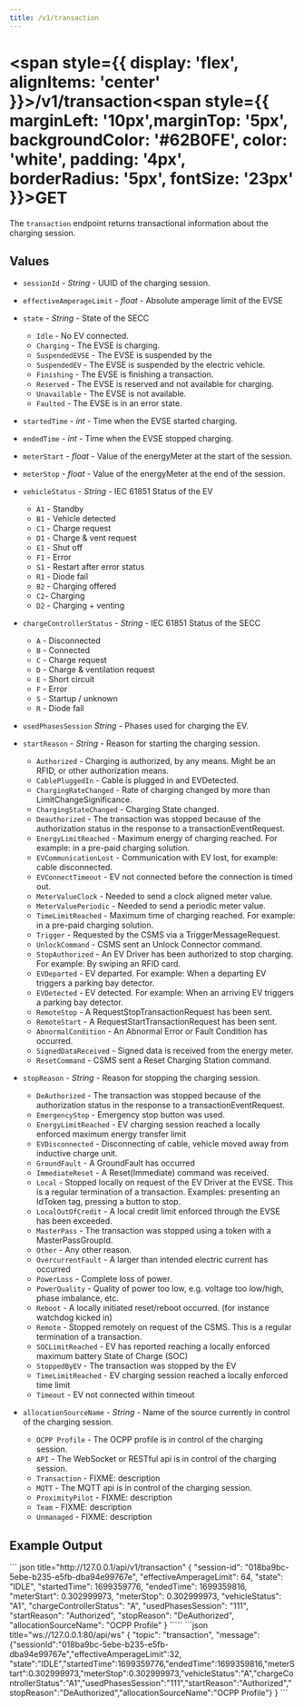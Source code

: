 ```yaml
---
title: /v1/transaction
---
```



# 
# <span style={{ display: 'flex', alignItems: 'center' }}>/v1/transaction<span style={{ marginLeft: '10px',marginTop: '5px', backgroundColor: '#62B0FE', color: 'white', padding: '4px', borderRadius: '5px', fontSize: '23px' }}>GET</span></span>

The `transaction` endpoint returns transactional information about the charging session. 

## Values
- `sessionId` - *String* - UUID of the charging session.

- `effectiveAmperageLimit` - *float* - Absolute amperage limit of the EVSE

- `state` - *String* - State of the SECC
  - `Idle` - No EV connected.
  - `Charging` - The EVSE is charging.
  - `SuspendedEVSE` - The EVSE is suspended by the
  - `SuspendedEV` - The EVSE is suspended by the electric vehicle.
  - `Finishing` - The EVSE is finishing a transaction.
  - `Reserved` - The EVSE is reserved and not available for charging.
  - `Unavailable` - The EVSE is not available.
  - `Faulted` - The EVSE is in an error state.

- `startedTime` - *int* - Time when the EVSE started charging.

- `endedTime` - *int* - Time when the EVSE stopped charging.

- `meterStart` - *float* - Value of the energyMeter at the start of the session.

- `meterStop` - *float* - Value of the energyMeter at the end of the session.

- `vehicleStatus` - *String* - IEC 61851 Status of the EV
  - `A1` - Standby
  - `B1` - Vehicle detected
  - `C1` - Charge request
  - `D1` - Charge & vent request
  - `E1` - Shut off
  - `F1` - Error
  - `S1` - Restart after error status
  - `R1` - Diode fail
  - `B2` - Charging offered
  - `C2`- Charging
  - `D2` - Charging + venting

- `chargeControllerStatus` - *String* - IEC 61851 Status of the SECC
  - `A` - Disconnected
  - `B` - Connected
  - `C` - Charge request
  - `D` - Charge & ventilation request
  - `E` - Short circuit
  - `F` - Error
  - `S` - Startup / unknown
  - `R` - Diode fail

- `usedPhasesSession` *String* - Phases used for charging the EV.

- `startReason` - *String* - Reason for starting the charging session.
  - `Authorized` - Charging is authorized, by any means. Might be an RFID, or other authorization means.
  - `CablePluggedIn` - Cable is plugged in and EVDetected.
  - `ChargingRateChanged` - Rate of charging changed by more than LimitChangeSignificance.
  - `ChargingStateChanged` - Charging State changed.
  - `Deauthorized` - The transaction was stopped because of the authorization status in the response to a transactionEventRequest.
  - `EnergyLimitReached` - Maximum energy of charging reached. For example: in a pre-paid charging solution.
  - `EVCommunicationLost` - Communication with EV lost, for example: cable disconnected.
  - `EVConnectTimeout` - EV not connected before the connection is timed out.
  - `MeterValueClock` - Needed to send a clock aligned meter value.
  - `MeterValuePeriodic` - Needed to send a periodic meter value.
  - `TimeLimitReached` - Maximum time of charging reached. For example: in a pre-paid charging solution.
  - `Trigger` - Requested by the CSMS via a TriggerMessageRequest.
  - `UnlockCommand` - CSMS sent an Unlock Connector command.
  - `StopAuthorized` - An EV Driver has been authorized to stop charging. For example: By swiping an RFID card.
  - `EVDeparted` - EV departed. For example: When a departing EV triggers a parking bay detector.
  - `EVDetected` - EV detected. For example: When an arriving EV triggers a parking bay detector.
  - `RemoteStop` - A RequestStopTransactionRequest has been sent.
  - `RemoteStart` - A RequestStartTransactionRequest has been sent.
  - `AbnormalCondition` - An Abnormal Error or Fault Condition has occurred.
  - `SignedDataReceived` - Signed data is received from the energy meter.
  - `ResetCommand` - CSMS sent a Reset Charging Station command.

- `stopReason` - *String* - Reason for stopping the charging session.
  - `DeAuthorized` - The transaction was stopped because of the authorization status in the response to a transactionEventRequest.
  - `EmergencyStop` - Emergency stop button was used.
  - `EnergyLimitReached` - EV charging session reached a locally enforced maximum energy transfer limit
  - `EVDisconnected` - Disconnecting of cable, vehicle moved away from inductive charge unit.
  - `GroundFault` - A GroundFault has occurred
  - `ImmediateReset` - A Reset(Immediate) command was received.
  - `Local` - Stopped locally on request of the EV Driver at the EVSE. This is a regular termination of a transaction. Examples: presenting an IdToken tag, pressing a button to stop.
  - `LocalOutOfCredit` - A local credit limit enforced through the EVSE has been exceeded.
  - `MasterPass` - The transaction was stopped using a token with a MasterPassGroupId.
  - `Other` - Any other reason.
  - `OvercurrentFault` - A larger than intended electric current has occurred
  - `PowerLoss` - Complete loss of power.
  - `PowerQuality` - Quality of power too low, e.g. voltage too low/high, phase imbalance, etc.
  - `Reboot` - A locally initiated reset/reboot occurred. (for instance watchdog kicked in)
  - `Remote` - Stopped remotely on request of the CSMS. This is a regular termination of a transaction.
  - `SOCLimitReached` - EV has reported reaching a locally enforced maximum battery State of Charge (SOC)
  - `StoppedByEV` - The transaction was stopped by the EV
  - `TimeLimitReached` - EV charging session reached a locally enforced time limit
  - `Timeout` - EV not connected within timeout

- `allocationSourceName` - *String* - Name of the source currently in control of the charging session.
  - `OCPP Profile` - The OCPP profile is in control of the charging session.
  - `API` - The WebSocket or RESTful api is in control of the charging session.
  - `Transaction` - FIXME: description
  - `MQTT` - The MQTT api is in control of the charging session.
  - `ProximityPilot` - FIXME: description
  - `Team` - FIXME: description
  - `Unmanaged` - FIXME: description

## Example Output

<Tabs>
  <TabItem value="rest" label="REST" default>
    ``` json title="http://127.0.0.1/api/v1/transaction"
    {
      "session-id": "018ba9bc-5ebe-b235-e5fb-dba94e99767e",
      "effectiveAmperageLimit": 64,
      "state": "IDLE",
      "startedTime": 1699359776,
      "endedTime": 1699359816,
      "meterStart": 0.302999973,
      "meterStop": 0.302999973,
      "vehicleStatus": "A1",
      "chargeControllerStatus": "A",
      "usedPhasesSession": "111",
      "startReason": "Authorized",
      "stopReason": "DeAuthorized",
      "allocationSourceName": "OCPP Profile"
    }
    `````
  </TabItem>
  <TabItem value="ws" label="WebSocket">
    ```json title="ws://127.0.0.1:80/api/ws"
    {
    "topic": "transaction",
    "message": {"sessionId":"018ba9bc-5ebe-b235-e5fb-dba94e99767e","effectiveAmperageLimit":32, "state":"IDLE","startedTime":1699359776,"endedTime":1699359816,"meterStart":0.302999973,"meterStop":0.302999973,"vehicleStatus":"A","chargeControllerStatus":"A1","usedPhasesSession":"111","startReason":"Authorized","stopReason":"DeAuthorized","allocationSourceName":"OCPP Profile"}
    }
    ```
  </TabItem>
</Tabs>
